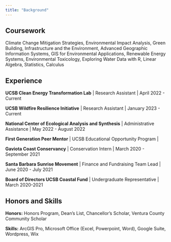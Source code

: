 ```yaml
---
title: "Background"
---
```


## Coursework

Climate Change Mitigation Strategies, Environmental Impact Analysis, Green Building, Infrastructure and the Environment, Advanced Geographic Information Systems, GIS for Environmental Applications, Renewable Energy Systems, Environmental Toxicology, Exploring Water Data with R, Linear Algebra, Statistics, Calculus

## Experience

**UCSB Clean Energy Transformation Lab** \| Research Assistant \| April 2022 - Current

**UCSB Wildfire Resilience Initiative** \| Research Assistant \| January 2023 - Current

**National Center of Ecological Analysis and Synthesis** \| Administrative Assistance \| May 2022 - August 2022

**First Generation Peer Mentor** \| UCSB Educational Opportunity Program \|

**Gaviota Coast Conservancy** \| Conservation Intern \| March 2020 - September 2021

**Santa Barbara Sunrise Movement** \| Finance and Fundraising Team Lead \| June 2020 - July 2021

**Board of Directors UCSB Coastal Fund** \| Undergraduate Representative \| March 2020-2021

## Honors and Skills

**Honors:** Honors Program, Dean's List, Chancellor's Scholar, Ventura County Community Scholar

**Skills:** ArcGIS Pro, Microsoft Office (Excel, Powerpoint, Word), Google Suite, Wordpress, Wix
